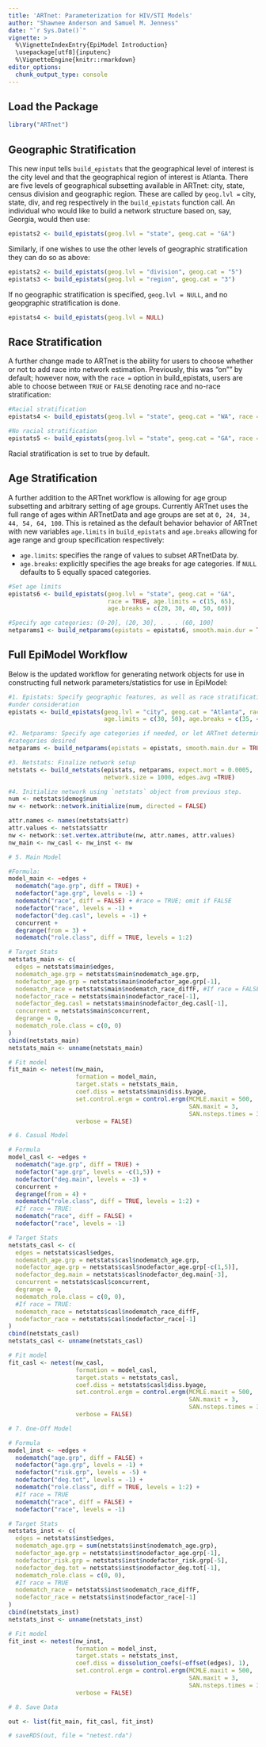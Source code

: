 ```yaml
---
title: 'ARTnet: Parameterization for HIV/STI Models'
author: "Shawnee Anderson and Samuel M. Jenness"
date: "`r Sys.Date()`"
vignette: >
  %\VignetteIndexEntry{EpiModel Introduction}
  \usepackage[utf8]{inputenc}
  %\VignetteEngine{knitr::rmarkdown}
editor_options: 
  chunk_output_type: console
---
```


## Load the Package

```r
library("ARTnet")
```


## Geographic Stratification

This new input tells `build_epistats` that the geographical level of interest is the city level and that the geographical region of interest is Atlanta. There are five levels of geographical subsetting available in ARTnet: city, state, census division and geographic region. These are called by `geog.lvl = ` city, state, div, and reg respectively in the `build_epistats` function call. An individual who would like to build a network structure based on, say, Georgia, would then use:

```r
epistats2 <- build_epistats(geog.lvl = "state", geog.cat = "GA")
```

Similarly, if one wishes to use the other levels of geographic stratification they can do so as above:

```r
epistats2 <- build_epistats(geog.lvl = "division", geog.cat = "5")
epistats3 <- build_epistats(geog.lvl = "region", geog.cat = "3")
```

If no geographic stratification is specified, `geog.lvl = NULL`, and no geopgraphic stratification is done.

```r
epistats4 <- build_epistats(geog.lvl = NULL)
```

## Race Stratification

A further change made to ARTnet is the ability for users to choose whether or not to add race into network estimation. Previously, this was "on"" by default; however now, with the `race = ` option in build_epistats, users are able to choose between `TRUE` or `FALSE` denoting race and no-race stratification:

```r
#Racial stratification
epistats4 <- build_epistats(geog.lvl = "state", geog.cat = "WA", race = TRUE)

#No racial stratification
epistats5 <- build_epistats(geog.lvl = "state", geog.cat = "GA", race = FALSE)
```

Racial stratification is set to true by default.

## Age Stratification

A further addition to the ARTnet workflow is allowing for age group subsetting and arbitrary setting of age groups. Currently ARTnet uses the full range of ages within ARTnetData and age groups are set at `0, 24, 34, 44, 54, 64, 100`. This is retained as the default behavior behavior of ARTnet with new variables `age.limits` in `build_epistats` and `age.breaks` allowing for age range and group specification respectively:

* `age.limits`: specifies the range of values to subset ARTnetData by.
* `age.breaks`: explicitly specifies the age breaks for age categories. If `NULL` defaults to 5 equally spaced categories.

```r
#Set age limits
epistats6 <- build_epistats(geog.lvl = "state", geog.cat = "GA", 
                            race = TRUE, age.limits = c(15, 65),
                            age.breaks = c(20, 30, 40, 50, 60))

#Specify age categories: (0-20], (20, 30], . . . (60, 100]
netparams1 <- build_netparams(epistats = epistats6, smooth.main.dur = TRUE)
```

## Full EpiModel Workflow

Below is the updated workflow for generating network objects for use in constructing full network parameters/statistics for use in EpiModel:

```r
#1. Epistats: Specify geographic features, as well as race stratification and total age range
#under consideration
epistats <- build_epistats(geog.lvl = "city", geog.cat = "Atlanta", race = TRUE, 
                           age.limits = c(30, 50), age.breaks = c(35, 45))

#2. Netparams: Specify age categories if needed, or let ARTnet determine age categories by number of 
#categories desired
netparams <- build_netparams(epistats = epistats, smooth.main.dur = TRUE)

#3. Netstats: Finalize network setup 
netstats <- build_netstats(epistats, netparams, expect.mort = 0.0005, 
                           network.size = 1000, edges.avg =TRUE)

#4. Initialize network using `netstats` object from previous step.
num <- netstats$demog$num
nw <- network::network.initialize(num, directed = FALSE)

attr.names <- names(netstats$attr)
attr.values <- netstats$attr
nw <- network::set.vertex.attribute(nw, attr.names, attr.values)
nw_main <- nw_casl <- nw_inst <- nw

# 5. Main Model

#Formula: 
model_main <- ~edges +
  nodematch("age.grp", diff = TRUE) +
  nodefactor("age.grp", levels = -1) +
  nodematch("race", diff = FALSE) + #race = TRUE; omit if FALSE
  nodefactor("race", levels = -1) +
  nodefactor("deg.casl", levels = -1) +
  concurrent +
  degrange(from = 3) +
  nodematch("role.class", diff = TRUE, levels = 1:2)

# Target Stats
netstats_main <- c(
  edges = netstats$main$edges,
  nodematch_age.grp = netstats$main$nodematch_age.grp,
  nodefactor_age.grp = netstats$main$nodefactor_age.grp[-1],
  nodematch_race = netstats$main$nodematch_race_diffF, #If race = FALSE, value will be NULL
  nodefactor_race = netstats$main$nodefactor_race[-1],
  nodefactor_deg.casl = netstats$main$nodefactor_deg.casl[-1],
  concurrent = netstats$main$concurrent,
  degrange = 0,
  nodematch_role.class = c(0, 0)
)
cbind(netstats_main)
netstats_main <- unname(netstats_main)

# Fit model
fit_main <- netest(nw_main,
                   formation = model_main,
                   target.stats = netstats_main,
                   coef.diss = netstats$main$diss.byage,
                   set.control.ergm = control.ergm(MCMLE.maxit = 500,
                                                   SAN.maxit = 3,
                                                   SAN.nsteps.times = 3),
                   verbose = FALSE)

# 6. Casual Model

# Formula
model_casl <- ~edges +
  nodematch("age.grp", diff = TRUE) +
  nodefactor("age.grp", levels = -c(1,5)) +
  nodefactor("deg.main", levels = -3) +
  concurrent +
  degrange(from = 4) +
  nodematch("role.class", diff = TRUE, levels = 1:2) +
  #If race = TRUE:
  nodematch("race", diff = FALSE) +
  nodefactor("race", levels = -1)

# Target Stats
netstats_casl <- c(
  edges = netstats$casl$edges,
  nodematch_age.grp = netstats$casl$nodematch_age.grp,
  nodefactor_age.grp = netstats$casl$nodefactor_age.grp[-c(1,5)],
  nodefactor_deg.main = netstats$casl$nodefactor_deg.main[-3],
  concurrent = netstats$casl$concurrent,
  degrange = 0,
  nodematch_role.class = c(0, 0),
  #If race = TRUE:
  nodematch_race = netstats$casl$nodematch_race_diffF, 
  nodefactor_race = netstats$casl$nodefactor_race[-1]
)
cbind(netstats_casl)
netstats_casl <- unname(netstats_casl)

# Fit model
fit_casl <- netest(nw_casl,
                   formation = model_casl,
                   target.stats = netstats_casl,
                   coef.diss = netstats$casl$diss.byage,
                   set.control.ergm = control.ergm(MCMLE.maxit = 500,
                                                   SAN.maxit = 3,
                                                   SAN.nsteps.times = 3),
                   verbose = FALSE)

# 7. One-Off Model

# Formula
model_inst <- ~edges +
  nodematch("age.grp", diff = FALSE) +
  nodefactor("age.grp", levels = -1) +
  nodefactor("risk.grp", levels = -5) +
  nodefactor("deg.tot", levels = -1) +
  nodematch("role.class", diff = TRUE, levels = 1:2) +
  #If race = TRUE
  nodematch("race", diff = FALSE) +
  nodefactor("race", levels = -1) 

# Target Stats
netstats_inst <- c(
  edges = netstats$inst$edges,
  nodematch_age.grp = sum(netstats$inst$nodematch_age.grp),
  nodefactor_age.grp = netstats$inst$nodefactor_age.grp[-1],
  nodefactor_risk.grp = netstats$inst$nodefactor_risk.grp[-5],
  nodefactor_deg.tot = netstats$inst$nodefactor_deg.tot[-1],
  nodematch_role.class = c(0, 0),
  #If race = TRUE
  nodematch_race = netstats$inst$nodematch_race_diffF,
  nodefactor_race = netstats$inst$nodefactor_race[-1]
)
cbind(netstats_inst)
netstats_inst <- unname(netstats_inst)

# Fit model
fit_inst <- netest(nw_inst,
                   formation = model_inst,
                   target.stats = netstats_inst,
                   coef.diss = dissolution_coefs(~offset(edges), 1),
                   set.control.ergm = control.ergm(MCMLE.maxit = 500,
                                                   SAN.maxit = 3,
                                                   SAN.nsteps.times = 3),
                   verbose = FALSE)

# 8. Save Data

out <- list(fit_main, fit_casl, fit_inst)

# saveRDS(out, file = "netest.rda")
```
